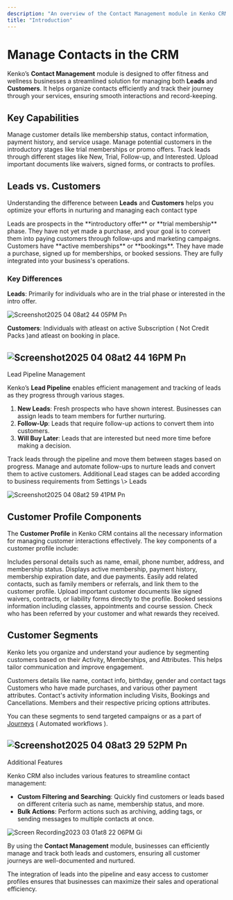 ```yaml
---
description: "An overview of the Contact Management module in Kenko CRM for Leads and Customers"
title: "Introduction"
---
```


# Manage Contacts in the CRM

Kenko’s **Contact Management** module is designed to offer fitness and wellness businesses a streamlined solution for managing both **Leads** and **Customers**. It helps organize contacts efficiently and track their journey through your services, ensuring smooth interactions and record-keeping.

## Key Capabilities

<CardGroup cols="2">
  <Card title="Customer Profiles" icon="user">
    Manage customer details like membership status, contact information, payment history, and service usage.
  </Card>
  <Card title="Leads Management" icon="users">
    Manage potential customers in the introductory stages like trial memberships or promo offers.
  </Card>
  <Card title="Lead Pipeline" icon="timeline">
    Track leads through different stages like New, Trial, Follow-up, and Interested.
  </Card>
  <Card title="Document Management" icon="file">
    Upload important documents like waivers, signed forms, or contracts to profiles.
  </Card>
</CardGroup>

## Leads vs. Customers

Understanding the difference between **Leads** and **Customers** helps you optimize your efforts in nurturing and managing each contact type

<CardGroup cols="2">
  <Card title="Leads" icon="users">
    Leads are prospects in the **introductory offer** or **trial membership** phase. They have not yet made a purchase, and your goal is to convert them into paying customers through follow-ups and marketing campaigns.
  </Card>
  <Card title="Customers" icon="user-check">
    Customers have **active memberships** or **bookings**. They have made a purchase, signed up for memberships, or booked sessions. They are fully integrated into your business's operations.
  </Card>
</CardGroup>

### Key Differences

**Leads**: Primarily for individuals who are in the trial phase or interested in the intro offer.

![Screenshot2025 04 08at2 44 05PM Pn](/images/Screenshot2025-04-08at2.44.05PM.png)

**Customers**: Individuals with atleast on active Subscription ( Not Credit Packs )and atleast on booking in place.

## ![Screenshot2025 04 08at2 44 16PM Pn](/images/Screenshot2025-04-08at2.44.16PM.png)

Lead Pipeline Management

Kenko’s **Lead Pipeline** enables efficient management and tracking of leads as they progress through various stages.

1. **New Leads**: Fresh prospects who have shown interest. Businesses can assign leads to team members for further nurturing.
2. **Follow-Up**: Leads that require follow-up actions to convert them into customers.
3. **Will Buy Later**: Leads that are interested but need more time before making a decision.

<CardGroup cols="2">
  <Card title="Lead Stages" icon="stairs">
    Track leads through the pipeline and move them between stages based on progress.
  </Card>
  <Card title="Follow-Up" icon="repeat">
    Manage and automate follow-ups to nurture leads and convert them to active customers.
  </Card>
</CardGroup>

<Note>
  Additional Lead stages can be added according to business requirements from Settings \> Leads

  ![Screenshot2025 04 08at2 59 41PM Pn](/images/Screenshot2025-04-08at2.59.41PM.png)
</Note>

## Customer Profile Components

The **Customer Profile** in Kenko CRM contains all the necessary information for managing customer interactions effectively. The key components of a customer profile include:

<CardGroup cols="2">
  <Card title="Basic Information" icon="id-card">
    Includes personal details such as name, email, phone number, address, and membership status.
  </Card>
  <Card title="Membership & Payments History" icon="credit-card">
    Displays active membership, payment history, membership expiration date, and due payments.
  </Card>
  <Card title="Related Contacts" icon="link">
    Easily add related contacts, such as family members or referrals, and link them to the customer profile.
  </Card>
  <Card title="Documents" icon="file">
    Upload important customer documents like signed waivers, contracts, or liability forms directly to the profile.
  </Card>
  <Card title="Booking History" icon="calendar-days">
    Booked sessions information including classes, appointments and course session.
  </Card>
  <Card title="Referral Information" icon="person-sign">
    Check who has been referred by your customer and what rewards they received.
  </Card>
</CardGroup>

## Customer Segments

Kenko lets you organize and understand your audience by segmenting customers based on their Activity, Memberships, and Attributes. This helps tailor communication and improve engagement.

<CardGroup cols="2">
  <Card title="Contact Attributes" icon="user-tag">
    Customers details like name, contact info, birthday, gender and contact tags
  </Card>
  <Card title="Purchases" icon="money-bill">
    Customers who have made purchases, and various other payment attributes.
  </Card>
  <Card title="Lifetime Activity" icon="user">
    Contact's activity information including Visits, Bookings and Cancellations.
  </Card>
  <Card title="Pricing Options" icon="coin-vertical">
    Members and their respective pricing options attributes.
  </Card>
</CardGroup>

You can these segments to send targeted campaigns or as a part of <u>Journeys</u> ( Automated workflows ).

## ![Screenshot2025 04 08at3 29 52PM Pn](/images/Screenshot2025-04-08at3.29.52PM.png)

Additional Features

Kenko CRM also includes various features to streamline contact management:

- **Custom Filtering and Searching**: Quickly find customers or leads based on different criteria such as name, membership status, and more.
- **Bulk Actions**: Perform actions such as archiving, adding tags, or sending messages to multiple contacts at once.

![Screen Recording2023 03 01at8 22 06PM Gi](/images/ScreenRecording2023-03-01at8.22.06PM.gif)

By using the **Contact Management** module, businesses can efficiently manage and track both leads and customers, ensuring all customer journeys are well-documented and nurtured.

The integration of leads into the pipeline and easy access to customer profiles ensures that businesses can maximize their sales and operational efficiency.